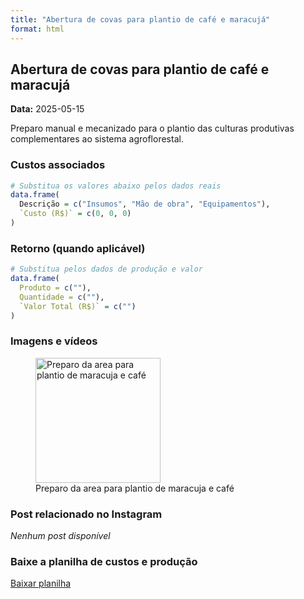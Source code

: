 ```yaml
---
title: "Abertura de covas para plantio de café e maracujá"
format: html
---
```


## Abertura de covas para plantio de café e maracujá

**Data:** 2025-05-15

Preparo manual e mecanizado para o plantio das culturas produtivas complementares ao sistema agroflorestal.

### Custos associados

```r
# Substitua os valores abaixo pelos dados reais
data.frame(
  Descrição = c("Insumos", "Mão de obra", "Equipamentos"),
  `Custo (R$)` = c(0, 0, 0)
)
```

### Retorno (quando aplicável)

```r
# Substitua pelos dados de produção e valor
data.frame(
  Produto = c(""),
  Quantidade = c(""),
  `Valor Total (R$)` = c("")
)
```

### Imagens e vídeos

![Preparo da area para plantio de maracuja e café](../imagens/estacas_maracuja.jpg){width=200px}

### Post relacionado no Instagram

_Nenhum post disponível_

### Baixe a planilha de custos e produção

[Baixar planilha](../custo_e_retorno.csv)
